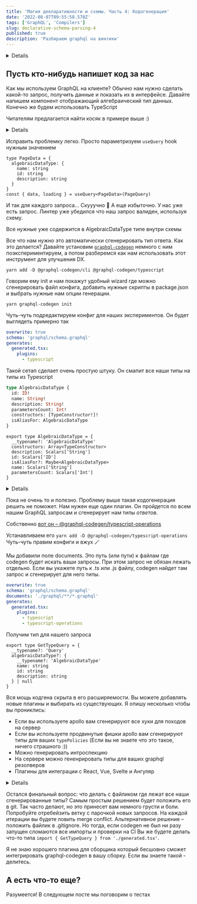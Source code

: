 ```yaml
---
title: 'Магия декларативности и cхемы. Часть 4: Кодогенерация'
date: '2022-08-07T09:55:58.570Z'
tags: ['GraphQL', 'Compilers']
slug: declarative-schema-parsing-4
published: true
description: 'Разбираем graphql на винтики'
---
```



<Details title="Напоминалка про пример">
  Вы уже добралить до четвертого поста и наверняка помните, что мы пишем wiki
  для любителей функционального программирования. Каждая страничка посвящена алгебраическому типу.

У нас уже есть готовый запрос

<CodeSnippet code={validQuery} lang="graphql" />

И схема

  <CodeSnippet code={schema} lang="graphql" />
</Details>

## Пусть кто-нибудь напишет код за нас

Как мы используем GraphQL на клиенте? Обычно нам нужно сделать какой-то запрос, получить данные и показать их в интерфейсе.
Давайте напишем компонент отображающий алгебраический тип данных. Конечно же будем использовать TypeScript

<CodeSnippet code={maybePageCode} lang="tsx" />

Читателям предлагается найти косяк в примере выше :)

<Details title="А косяк-то вот в чем:">
  В нашем запросы мы забыли поле parametersСount, но радостно используем его
  внутри компонента.
  Удивительно что TypeScript позволяет нам это делать. Почему так?
  Давайте посмотрим на тип `useQuery`

```ts
export declare function useQuery<TData = any, TVariables = OperationVariables>(
  query: DocumentNode | TypedDocumentNode<TData, TVariables>,
  options?: QueryHookOptions<TData, TVariables>
): QueryResult<TData, TVariables>
```

Дефолтное значение типа `TData` – `any`. Значит мы можем делать все что хотим 💥

</Details>

Исправить проблемку легко. Просто параметризуем `useQuery` hook нужным значением

```tsx
type PageData = {
  algebraicDataType: {
    name: string
    id: string
    description: string
  }
}
const { data, loading } = useQuery<PageData>(PageQuery)
```

И так для каждого запроса... Скууучно 🥱
А еще избыточно. У нас уже есть запрос. Линтер уже убедился что наш запрос валиден, используя схему.

Все нужные уже содержится в AlgebraicDataType типе внутри схемы

Все что нам нужно это автоматически сгенерировать тип ответа. Как это делается?
Давайте установим [`graphql-codegen`](https://www.graphql-code-generator.com/) немного с ним поэкспериментируем, а потом разберемся как нам использовать этот инструмент для улучшения DX.

`yarn add -D @graphql-codegen/cli @graphql-codegen/typescript`

Говорим ему init и нам покажут удобный wizard где можно сгенерировать файл конфига, добавить нужные скрипты в package.json и выбрать нужные нам опции генерации.

`yarn graphql-codegen init`

Чуть-чуть подредактируем конфиг для наших экспериментов. Он будет выглядеть примерно так

```yml
overwrite: true
schema: 'graphql/schema.graphql'
generates:
  generated.tsx:
    plugins:
      - typescript
```

Такой сетап сделает очень простую штуку. Он смапит все наши типы на типы из Typescript

```graphql
type AlgebraicDataType {
  id: ID!
  name: String!
  description: String!
  parametersCount: Int!
  constructors: [TypeConstructor!]!
  isAliasFor: AlgebraicDataType
}
```

```tsx
export type AlgebraicDataType = {
  __typename?: 'AlgebraicDataType'
  constructors: Array<TypeConstructor>
  description: Scalars['String']
  id: Scalars['ID']
  isAliasFor?: Maybe<AlgebraicDataType>
  name: Scalars['String']
  parametersCount: Scalars['Int']
}
```

<Details title="Scalars?">
```tsx
  export type Scalars = {
    ID: string;
    String: string;
    Boolean: boolean;
    Int: number;
    Float: number;
  }
```

Это тип в котором перечислены все скалярные типы в нашей схеме.

</Details>

Пока не очень то и полезно. Проблему выше такая кодогенерация решить не поможет.
Нам нужен еще один плагин. Он пройдется по всем нашим GraphQL запросам и сгенерирует нам типы _ответов_.

Собственно [вот он – @graphql-codegen/typescript-operations](https://www.graphql-code-generator.com/plugins/typescript/typescript-operations)

Устанавливаем его `yarn add -D @graphql-codegen/typescript-operations`
Чуть-чуть правим конфиги и вжух 🪄

Мы добавили поле documents. Это путь (или пути) к файлам где codegen будет искать ваши запросы.
При этом запрос не обязан лежать отдельно. Если вы укажете путь к .ts или .js файлу, codegen найдет там запрос и сгенерирует для него типы.

```yml
overwrite: true
schema: 'graphql/schema.graphql'
documents: './graphql/**/*.graphql'
generates:
  generated.tsx:
    plugins:
      - typescript
      - typescript-operations
```

Получим тип для нашего запроса

```tsx
export type GetTypeQuery = {
  __typename?: 'Query'
  algebraicDataType?: {
    __typename?: 'AlgebraicDataType'
    name: string
    id: string
    description: string
  } | null
}
```

Вся мощь кодгена скрыта в его расширяемости. Вы можете добавлять новые плагины и выбирать из существующих.
Я опишу несколько чтобы вы прониклись:

- Если вы используете apollo вам сгенерируют все хуки для походов на сервер
- Если вы используете продвинутые фишки apollo вам сгенерируют типы для ваших `typePolicies` (Если вы не знаете что это такое, ничего страшного :))
- Можно генерировать интроспекцию
- На сервере можно гененрировать типы для ваших graphql резолверов
- Плагины для интеграции с React, Vue, Svelte и Ангуляр

<Details title="А если то что мы сгенерировали не понравится нашим линтерам?">
  Тогда просто добавляете в конфиг вот такую настройку

```yml
  hooks:
    afterAllFileWrite: - eslint --fix
```

</Details>

Остался финальный вопрос: что делать с файликом где лежат все наши сгенерированные типы?
Самым простым решением будет положить его в git. Так часто делают, но это принесет вам немного грусти и боли. Попробуйте отребейзить ветку с парочкой новых запросов.
На каждой итерации вы будете ловить merge conflict.
Альтернативное решение – положить файлик в .gitignore. Но тогда, если codegen не был ни разу запущен сломаются все импорты и проверки на CI
Вы же будете делать что-то типа `import { GetTypeQuery } from './generated.tsx'`.

Я не знаю хорошего плагина для сборщика который бесшовно сможет интегрировать graphql-codegen в вашу сборку. Если вы знаете такой - делитесь.

## А есть что-то еще?

Разумеется! В следующем посте мы поговорим о тестах
